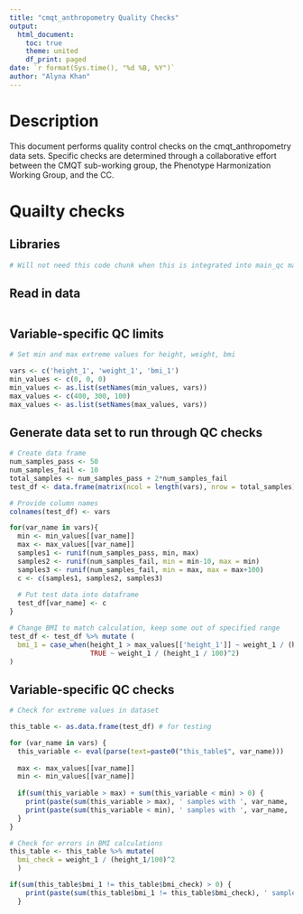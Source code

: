 ```yaml
---
title: "cmqt_anthropometry Quality Checks"
output:
  html_document:
    toc: true
    theme: united
    df_print: paged
date: `r format(Sys.time(), "%d %B, %Y")`
author: "Alyna Khan"
---
```


# Description
<Provide a description of table>

This document performs quality control checks on the cmqt_anthropometry data sets. Specific checks are determined through a collaborative effort between the CMQT sub-working group, the Phenotype Harmonization Working Group, and the CC. 

# Quailty checks
## Libraries
```r
# Will not need this code chunk when this is integrated into main_qc markdown doc
```

## Read in data
```r

```

## Variable-specific QC limits
```r
# Set min and max extreme values for height, weight, bmi

vars <- c('height_1', 'weight_1', 'bmi_1')
min_values <- c(0, 0, 0) 
min_values <- as.list(setNames(min_values, vars))
max_values <- c(400, 300, 100)
max_values <- as.list(setNames(max_values, vars))
```

## Generate data set to run through QC checks 
```r
# Create data frame 
num_samples_pass <- 50 
num_samples_fail <- 10
total_samples <- num_samples_pass + 2*num_samples_fail
test_df <- data.frame(matrix(ncol = length(vars), nrow = total_samples))

# Provide column names
colnames(test_df) <- vars

for(var_name in vars){
  min <- min_values[[var_name]]
  max <- max_values[[var_name]]
  samples1 <- runif(num_samples_pass, min, max)
  samples2 <- runif(num_samples_fail, min = min-10, max = min)
  samples3 <- runif(num_samples_fail, min = max, max = max+100)
  c <- c(samples1, samples2, samples3)
  
  # Put test data into dataframe
  test_df[var_name] <- c
}

# Change BMI to match calculation, keep some out of specified range
test_df <- test_df %>% mutate (
  bmi_1 = case_when(height_1 > max_values[['height_1']] ~ weight_1 / (height_1 / 100), 
                    TRUE ~ weight_1 / (height_1 / 100)^2)
)
```

## Variable-specific QC checks
```r
# Check for extreme values in dataset

this_table <- as.data.frame(test_df) # for testing

for (var_name in vars) {
  this_variable <- eval(parse(text=paste0("this_table$", var_name)))
  
  max <- max_values[[var_name]]
  min <- min_values[[var_name]]
  
  if(sum(this_variable > max) + sum(this_variable < min) > 0) {
    print(paste(sum(this_variable > max), ' samples with ', var_name, '>', max))
    print(paste(sum(this_variable < min), ' samples with ', var_name, '<', min))
  }
}

# Check for errors in BMI calculations 
this_table <- this_table %>% mutate(
  bmi_check = weight_1 / (height_1/100)^2
  )

if(sum(this_table$bmi_1 != this_table$bmi_check) > 0) {
    print(paste(sum(this_table$bmi_1 != this_table$bmi_check), ' samples with incorrect bmi calcation'))
  }
```
